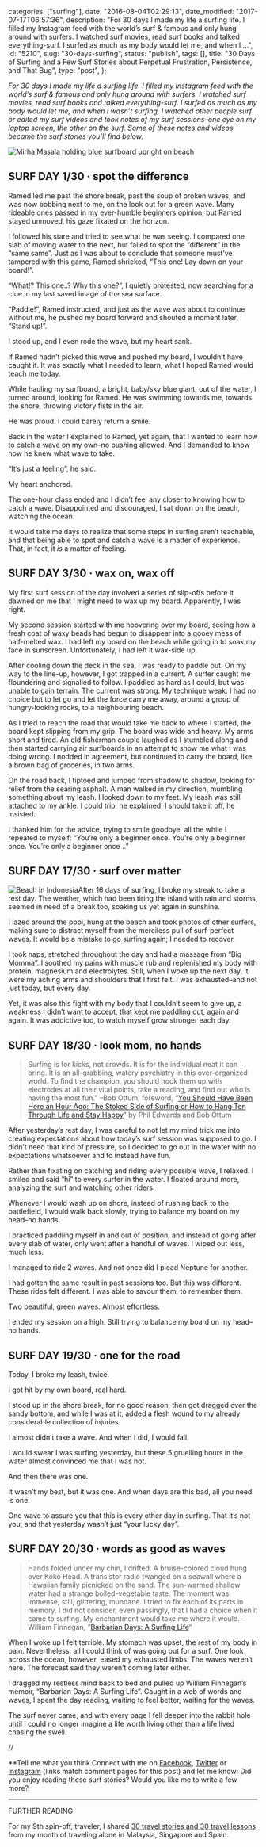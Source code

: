 
  categories: ["surfing"],
  date: "2016-08-04T02:29:13",
  date_modified: "2017-07-17T06:57:36",
  description:
    "For 30 days I made my life a surfing life. I filled my Instagram feed with the world’s surf & famous and only hung around with surfers. I watched surf movies, read surf books and talked everything-surf. I surfed as much as my body would let me, and when I …",
  id: "5210",
  slug: "30-days-surfing",
  status: "publish",
  tags: [],
  title:
    "30 Days of Surfing and a Few Surf Stories about Perpetual Frustration, Persistence, and That Bug",
  type: "post",
};


_For 30 days I made my life a surfing life. I filled my Instagram feed with the world’s surf & famous and only hung around with surfers. I watched surf movies, read surf books and talked everything-surf. I surfed as much as my body would let me, and when I wasn’t surfing, I watched other people surf or edited my surf videos and took notes of my surf sessions–one eye on my laptop screen, the other on the surf. Some of these notes and videos became the surf stories you’ll find below._

![Mirha Masala holding blue surfboard upright on beach](/pages/tsop/posts/30-days-surfing/mirha-holding-surfboard_upright1.jpg)

[]()

## SURF DAY 1/30 · spot the difference

Ramed led me past the shore break, past the soup of broken waves, and was now bobbing next to me, on the look out for a green wave. Many rideable ones passed in my ever-humble beginners opinion, but Ramed stayed unmoved, his gaze fixated on the horizon.

I followed his stare and tried to see what he was seeing. I compared one slab of moving water to the next, but failed to spot the “different” in the “same same”. Just as I was about to conclude that someone must’ve tampered with this game, Ramed shrieked, “This one! Lay down on your board!”.

“What!? This one..? Why this one?”, I quietly protested, now searching for a clue in my last saved image of the sea surface.

“Paddle!”, Ramed instructed, and just as the wave was about to continue without me, he pushed my board forward and shouted a moment later, “Stand up!”.

I stood up, and I even rode the wave, but my heart sank.

If Ramed hadn’t picked this wave and pushed my board, I wouldn’t have caught it. It was exactly what I needed to learn, what I hoped Ramed would teach me today.

While hauling my surfboard, a bright, baby/sky blue giant, out of the water, I turned around, looking for Ramed. He was swimming towards me, towards the shore, throwing victory fists in the air.

He was proud. I could barely return a smile.

Back in the water I explained to Ramed, yet again, that I wanted to learn how to catch a wave on my own–no pushing allowed. And I demanded to know how he knew what wave to take.

“It’s just a feeling”, he said.

My heart anchored.

The one-hour class ended and I didn’t feel any closer to knowing how to catch a wave. Disappointed and discouraged, I sat down on the beach, watching the ocean.

It would take me days to realize that some steps in surfing aren’t teachable, and that being able to spot and catch a wave is a matter of experience. That, in fact, it _is_ a matter of feeling.

[]()

## SURF DAY 3/30 · wax on, wax off

My first surf session of the day involved a series of slip-offs before it dawned on me that I might need to wax up my board. Apparently, I was right.

My second session started with me hoovering over my board, seeing how a fresh coat of waxy beads had begun to disappear into a gooey mess of half-melted wax. I had left my board on the beach while going in to soak my face in sunscreen. Unfortunately, I had left it wax-side up.

After cooling down the deck in the sea, I was ready to paddle out. On my way to the line-up, however, I got trapped in a current. A surfer caught me floundering and signalled to follow. I paddled as hard as I could, but was unable to gain terrain. The current was strong. My technique weak. I had no choice but to let go and let the force carry me away, around a group of hungry-looking rocks, to a neighbouring beach.

As I tried to reach the road that would take me back to where I started, the board kept slipping from my grip. The board was wide and heavy. My arms short and tired. An old fisherman couple laughed as I stumbled along and then started carrying air surfboards in an attempt to show me what I was doing wrong. I nodded in agreement, but continued to carry the board, like a brown bag of groceries, in two arms.

On the road back, I tiptoed and jumped from shadow to shadow, looking for relief from the searing asphalt. A man walked in my direction, mumbling something about my leash. I looked down to my feet. My leash was still attached to my ankle. I could trip, he explained. I should take it off, he insisted.

I thanked him for the advice, trying to smile goodbye, all the while I repeated to myself: “You’re only a beginner once. You’re only a beginner once. You’re only a beginner once ..”

[]()

## SURF DAY 17/30 · surf over matter

![Beach in Indonesia](/pages/tsop/posts/30-days-surfing/Java-Beach-Indonesia_1b.jpg)After 16 days of surfing, I broke my streak to take a rest day. The weather, which had been tiring the island with rain and storms, seemed in need of a break too, soaking us yet again in sunshine.

I lazed around the pool, hung at the beach and took photos of other surfers, making sure to distract myself from the merciless pull of surf-perfect waves. It would be a mistake to go surfing again; I needed to recover.

I took naps, stretched throughout the day and had a massage from “Big Momma”. I soothed my pains with muscle rub and replenished my body with protein, magnesium and electrolytes. Still, when I woke up the next day, it were my aching arms and shoulders that I first felt. I was exhausted–and not just today, but every day.

Yet, it was also this fight with my body that I couldn’t seem to give up, a weakness I didn’t want to accept, that kept me paddling out, again and again. It was addictive too, to watch myself grow stronger each day.

[]()

## SURF DAY 18/30 · look mom, no hands

> Surfing is for kicks, not crowds. It is for the individual neat it can bring. It is an all-grabbing, watery psychiatry in this over-organized world. To find the champion, you should hook them up with electrodes at all their vital points, take a reading, and find out who is having the most fun.” –Bob Ottum, foreword, “[You Should Have Been Here an Hour Ago: The Stoked Side of Surfing or How to Hang Ten Through Life and Stay Happy](https://www.amazon.com/gp/product/B0007DYL2S/ref=as_li_tl?ie=UTF8&tag=tsop04-20&camp=1789&creative=9325&linkCode=as2&creativeASIN=B0007DYL2S&linkId=371f2772213ec805ed9b20f9d49ebe49)” by Phil Edwards and Bob Ottum

After yesterday’s rest day, I was careful to not let my mind trick me into creating expectations about how today’s surf session was supposed to go. I didn’t need that kind of pressure, so I decided to go out in the water with no expectations whatsoever and to instead have fun.

Rather than fixating on catching and riding every possible wave, I relaxed. I smiled and said “hi” to every surfer in the water. I floated around more, analyzing the surf and watching other riders.

Whenever I would wash up on shore, instead of rushing back to the battlefield, I would walk back slowly, trying to balance my board on my head–no hands.

I practiced paddling myself in and out of position, and instead of going after every slab of water, only went after a handful of waves. I wiped out less, much less.

I managed to ride 2 waves. And not once did I plead Neptune for another.

I had gotten the same result in past sessions too. But this was different. These rides felt different. I was able to savour them, to remember them.

Two beautiful, green waves. Almost effortless.

I ended my session on a high. Still trying to balance my board on my head–no hands.

[]()

## SURF DAY 19/30 · one for the road

Today, I broke my leash, twice.

I got hit by my own board, real hard.

I stood up in the shore break, for no good reason, then got dragged over the sandy bottom, and while I was at it, added a flesh wound to my already considerable collection of injuries.

I almost didn’t take a wave. And when I did, I would fall.

I would swear I was surfing yesterday, but these 5 gruelling hours in the water almost convinced me that I was not.

And then there was one.

It wasn’t my best, but it was one. And when days are this bad, all you need is one.

One wave to assure you that this is every other day in surfing. That it’s not you, and that yesterday wasn’t just “your lucky day”.

[]()

## SURF DAY 20/30 · words as good as waves

> Hands folded under my chin, I drifted. A bruise-colored cloud hung over Koko Head. A transistor radio twanged on a seawall where a Hawaiian family picnicked on the sand. The sun-warmed shallow water had a strange boiled-vegetable taste. The moment was immense, still, glittering, mundane. I tried to fix each of its parts in memory. I did not consider, even passingly, that I had a choice when it came to surfing. My enchantment would take me where it would. –William Finnegan, “[Barbarian Days: A Surfing Life](https://www.amazon.com/gp/product/B00G3L6JMS/ref=as_li_tl?ie=UTF8&tag=tsop04-20&camp=1789&creative=9325&linkCode=as2&creativeASIN=B00G3L6JMS&linkId=ebd7ff9213371b89aac36a6fb4a39573)“

When I woke up I felt terrible. My stomach was upset, the rest of my body in pain. Nevertheless, all I could think of was going out for a surf. One look across the ocean, however, eased my exhausted limbs. The waves weren’t here. The forecast said they weren’t coming later either.

I dragged my restless mind back to bed and pulled up William Finnegan’s memoir, “Barbarian Days: A Surfing Life”. Caught in a web of words and waves, I spent the day reading, waiting to feel better, waiting for the waves.

The surf never came, and with every page I fell deeper into the rabbit hole until I could no longer imagine a life worth living other than a life lived chasing the swell.

//

\*\*Tell me what you think.Connect with me on [Facebook](https://www.facebook.com/thespinoffproject/photos/a.1268410996524116.1073741841.443190319046192/1250026455029237/?type=3&theater), [Twitter](https://twitter.com/mirhamasala/status/783912750950998017) or [Instagram](https://www.instagram.com/p/BLUw1lwjnzz/) (links match comment pages for this post) and let me know: Did you enjoy reading these surf stories? Would you like me to write a few more?

---

FURTHER READING

For my 9th spin-off, traveler, I shared [30 travel stories and 30 travel lessons](/tsop/posts/30-days-traveling) from my month of traveling alone in Malaysia, Singapore and Spain.
